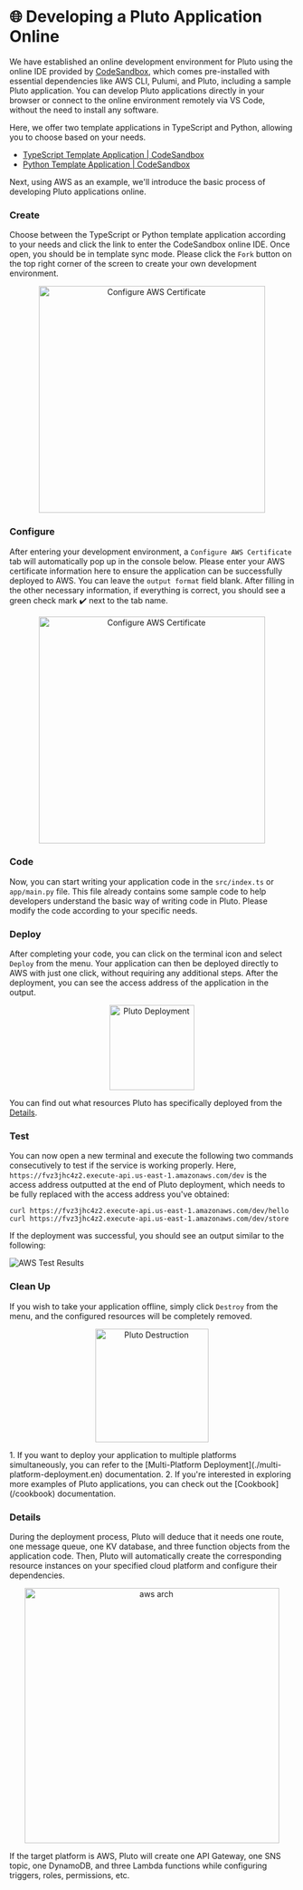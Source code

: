 # 🌐 Developing a Pluto Application Online


We have established an online development environment for Pluto using the online IDE provided by [CodeSandbox](https://codesandbox.io/), which comes pre-installed with essential dependencies like AWS CLI, Pulumi, and Pluto, including a sample Pluto application. You can develop Pluto applications directly in your browser or connect to the online environment remotely via VS Code, without the need to install any software.

Here, we offer two template applications in TypeScript and Python, allowing you to choose based on your needs.

- [TypeScript Template Application | CodeSandbox](https://codesandbox.io/p/devbox/github/pluto-lang/codesandbox/tree/main/typescript?file=/README_zh.md)
- [Python Template Application | CodeSandbox](https://codesandbox.io/p/devbox/github/pluto-lang/codesandbox/tree/main/python?file=/README_zh.md)

Next, using AWS as an example, we'll introduce the basic process of developing Pluto applications online.

<Steps>

### Create

Choose between the TypeScript or Python template application according to your needs and click the link to enter the CodeSandbox online IDE. Once open, you should be in template sync mode. Please click the `Fork` button on the top right corner of the screen to create your own development environment.

<p align="center">
  <img src="/assets/getting-started/getting-started-online-fork.png" alt="Configure AWS Certificate" width="400" />
</p>

### Configure

After entering your development environment, a `Configure AWS Certificate` tab will automatically pop up in the console below. Please enter your AWS certificate information here to ensure the application can be successfully deployed to AWS. You can leave the `output format` field blank. After filling in the other necessary information, if everything is correct, you should see a green check mark ✔️ next to the tab name.

<p align="center">
  <img src="/assets/getting-started/getting-started-online-config-aws.png" alt="Configure AWS Certificate" width="400" />
</p>

### Code

Now, you can start writing your application code in the `src/index.ts` or `app/main.py` file.
This file already contains some sample code to help developers understand the basic way of writing code in Pluto. Please modify the code according to your specific needs.

### Deploy

After completing your code, you can click on the terminal icon and select `Deploy` from the menu. Your application can then be deployed directly to AWS with just one click, without requiring any additional steps. After the deployment, you can see the access address of the application in the output.

<p align="center">
  <img src="/assets/getting-started/getting-started-online-deploy.png" alt="Pluto Deployment" width="150" />
</p>

You can find out what resources Pluto has specifically deployed from the [Details](#details).

### Test

You can now open a new terminal and execute the following two commands consecutively to test if the service is working properly. Here, `https://fvz3jhc4z2.execute-api.us-east-1.amazonaws.com/dev` is the access address outputted at the end of Pluto deployment, which needs to be fully replaced with the access address you've obtained:

```shell
curl https://fvz3jhc4z2.execute-api.us-east-1.amazonaws.com/dev/hello
curl https://fvz3jhc4z2.execute-api.us-east-1.amazonaws.com/dev/store
```

If the deployment was successful, you should see an output similar to the following:

![AWS Test Results](../../../public/assets/getting-started/getting-started-online-deploy-out.png)

### Clean Up

If you wish to take your application offline, simply click `Destroy` from the menu, and the configured resources will be completely removed.

<p align="center">
  <img src="/assets/getting-started/getting-started-online-destroy.png" alt="Pluto Destruction" width="200" />
</p>

</Steps>

<Callout>
1. If you want to deploy your application to multiple platforms simultaneously, you can refer to the [Multi-Platform Deployment](./multi-platform-deployment.en) documentation.
2. If you're interested in exploring more examples of Pluto applications, you can check out the [Cookbook](/cookbook) documentation.
</Callout>


### Details

During the deployment process, Pluto will deduce that it needs one route, one message queue, one KV database, and three function objects from the application code. Then, Pluto will automatically create the corresponding resource instances on your specified cloud platform and configure their dependencies.

<p align="center">
  <img src="/assets/getting-started/getting-started-aws-arch.png" alt="aws arch" width="450" />
</p>

If the target platform is AWS, Pluto will create one API Gateway, one SNS topic, one DynamoDB, and three Lambda functions while configuring triggers, roles, permissions, etc.
